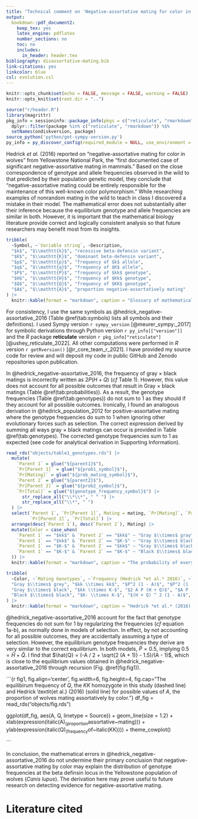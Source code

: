 ```yaml
---
title: "Technical comment on 'Negative-assortative mating for color in wolves'"
output:
  bookdown::pdf_document2:
    keep_tex: yes
    latex_engine: pdflatex
    number_sections: no
    toc: no
    includes:
      in_header: header.tex
bibliography: disassortative-mating.bib
link-citations: yes
linkcolor: blue
csl: evolution.csl
---
```


```r
knitr::opts_chunk$set(echo = FALSE, message = FALSE, warning = FALSE)
knitr::opts_knit$set(root.dir = "..")
```

```r
source("r/header.R")
library(magrittr)
pkg_info = sessioninfo::package_info(pkgs = c("reticulate", "rmarkdown")) |>
  dplyr::filter(package %in% c("reticulate", "rmarkdown")) %$%
  setNames(ondiskversion, package)
source_python('python/get-sympy-version.py')
py_info = py_discover_config(required_module = NULL, use_environment = NULL)
```

Hedrick *et al.* (2016) reported on "negative-assortative mating for color in wolves" from Yellowstone National Park, the "first documented case of significant negative-assortative mating in mammals." Based on the close correspondence of genotype and allele frequencies observed in the wild to that predicted by their population genetic model, they conclude that "negative-assortative mating could be entirely responsible for the maintenance of this well-known color polymorphism." While researching examples of nonrandom mating in the wild to teach in class I discovered a mistake in their model. The mathematical error does not substantially alter their inference because the equilibrium genotype and allele frequencies are similar in both. However, it is important that the mathematical biology literature provide correct and logically consistent analysis so that future researchers may benefit most from its insights.

```r

tribble(
  ~Symbol, ~`Variable string`, ~Description,
  "$k$", "$\\mathtt{k}$", "recessive beta-defensin variant",
  "$K$", "$\\mathtt{K}$", "dominant beta-defensin variant",
  "$p$", "$\\mathtt{p}$", "frequency of $k$ allele",
  "$q$", "$\\mathtt{q}$", "frequency of $K$ allele",
  "$P$", "$\\mathtt{P}$", "frequency of $kk$ genotype",
  "$H$", "$\\mathtt{H}$", "frequency of $Kk$ genotype",
  "$Q$", "$\\mathtt{Q}$", "frequency of $KK$ genotype",
  "$A$", "$\\mathtt{A}$", "proportion negative-assortatively mating"
) |>
  knitr::kable(format = "markdown", caption = "Glossary of mathematical symbols, variable string used in source code, and description.", align = "ccl")

```

For consistency, I use the same symbols as @hedrick_negative-assortative_2016 (Table \@ref(tab:symbols) lists all symbols and their definitions). I used Sympy version `r sympy_version` [@meurer_sympy:_2017] for symbolic derivations through Python version `r py_info[["version"]]` and the *R* package **reticulate** version `r pkg_info["reticulate"]` [@ushey_reticulate_2022]. All other computations were performed in *R* version `r getRversion()` [@r_core_team_r_2021]. I have provided my source code for review and will deposit my code in public GitHub and Zenodo repositories upon publication.

In @hedrick_negative-assortative_2016, the frequency of gray $\times$ black matings is incorrectly written as $2 P (H + Q)$ (*cf* Table 1). However, this value does not account for all possible outcomes that result in Gray $\times$ black matings (Table \@ref(tab:probabilities)). As a result, the genotype frequencies (Table \@ref(tab:genotypes)) do not sum to 1 as they should if they account for all possible outcomes. Ironically, I found an analogous derivation in @hedrick_population_2012 for positive-assortative mating where the genotype frequencies do sum to 1 when ignoring other evolutionary forces such as selection. The correct expression derived by summing all ways gray $\times$ black matings can occur is provided in Table \@ref(tab:genotypes). The corrected genotype frequencies sum to 1 as expected (see code for analytical derivation in Supporting Information).

```r

read_rds("objects/table1_genotypes.rds") |>
  mutate(
    `Parent 1` = glue("${parent1}$"),
    `Pr[Parent 1]` = glue("${prob1_symbol}$"),
    `Pr[Mating]` = glue("${prob_mating_symbol}$"),
    `Parent 2` = glue("${parent2}$"),
    `Pr[Parent 2]` = glue("${prob2_symbol}$"),
    `Pr[Total]` = glue("${genotype_frequency_symbol}$") |>
      str_replace_all("\\*\\*", " ^ ") |> 
      str_replace_all("\\*", " ") 
  ) |>
  select(`Parent 1`, `Pr[Parent 1]`, Mating = mating, `Pr[Mating]`, `Parent 2`, 
         `Pr[Parent 2]`, `Pr[Total]`) |>
  arrange(desc(`Parent 1`), desc(`Parent 2`), Mating) |>
  mutate(Color = case_when(
    `Parent 1` == "$kk$" & `Parent 2` == "$kk$" ~ "Gray $\\times$ gray",
    `Parent 1` == "$kk$" & `Parent 2` == "$K-$" ~ "Gray $\\times$ black",
    `Parent 1` == "$K-$" & `Parent 2` == "$kk$" ~ "Gray $\\times$ black",
    `Parent 1` == "$K-$" & `Parent 2` == "$K-$" ~ "Black $\\times$ black",
  )) |>
  knitr::kable(format = "markdown", caption = "The probability of every mating outcome in the negative-assortative mating model analyzed by Hedrick *et al.* (2016).", align = "llllllll")

```

```r

tribble(
  ~Color, ~`Mating Genotypes`, ~`Frequency (Hedrick *et al.* 2016)`, ~`Frequency (this paper)`,
  "Gray $\\times$ grey", "$kk \\times kk$", "$P^2 (1 - A)$", "$P^2 (1 - A)$",
  "Gray $\\times$ black", "$kk \\times K-$", "$2 A P (H + Q)$", "$A P - A (H + Q) - 2 P (1 - A) (H + Q)$",
  "Black $\\times$ black", "$K- \\times K-$", "$(H + Q) ^ 2 (1 - A)$", "$(H + Q) ^ 2 (1 - A)$"
) |>
  knitr::kable(format = "markdown", caption = "Hedrick *et al.* (2016) incorrectly derive the frequency of gray $\\times$ black. The corrected expressions are provided here.", align = "llll")

```

@hedrick_negative-assortative_2016 account for the fact that genotype frequencies do not sum for 1 by regularizing the frequencies (*cf* equation 1a-b), as normally done in models of selection. In effect, by not accounting for all possible outcomes, they are accidentally assuming a type of selection. However, the equilibrium genotype frequencies they derive are very similar to the correct equilibrium. In both models, $\hat{P} = 0.5$, implying $0.5 = \hat{H} + \hat{Q}$. I find that $\hat{Q} = (-A / 2 + \sqrt{2 (A + 1)} - 1.5)/(A - 1)$, which is close to the equilibrium values obtained in @hedrick_negative-assortative_2016 through recursion (Fig. \@ref(fig:fig1)).

```{r fig1, fig.align='center', fig.width=6, fig.height=4, fig.cap="The equilibirum frequency of $Q$, the $KK$ homozygote in this study (dashed line) and Hedrick \\textit{et al.} (2016) (solid line) for possible values of $A$, the proportion of wolves mating assortatively by color."}
df_fig = read_rds("objects/fig.rds")

ggplot(df_fig, aes(A, Q, linetype = Source)) +
  geom_line(size = 1.2) +
  xlab(expression(italic(A)~(proportion~assortative~mating))) +
  ylab(expression(italic(Q)~(frequency~of~italic(KK)))) +
  theme_cowplot()


```

In conclusion, the mathematical errors in @hedrick_negative-assortative_2016 do not undermine their primary conclusion that negative-assortative mating by color may explain the distribution of genotype frequencies at the beta definsin locus in the Yellowstone population of wolves (*Canis lupus*). The derivation here may prove useful to future research on detecting evidence for negative-assortative mating.

# Literature cited